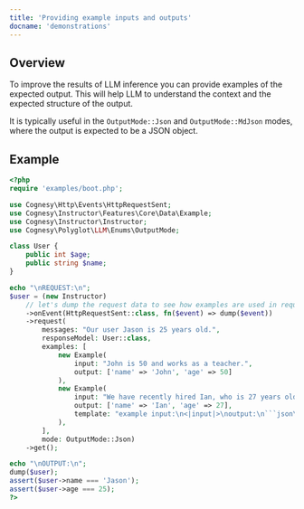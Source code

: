 ```yaml
---
title: 'Providing example inputs and outputs'
docname: 'demonstrations'
---
```


## Overview

To improve the results of LLM inference you can provide examples of the expected output.
This will help LLM to understand the context and the expected structure of the output.

It is typically useful in the `OutputMode::Json` and `OutputMode::MdJson` modes, where the output
is expected to be a JSON object.


## Example

```php
<?php
require 'examples/boot.php';

use Cognesy\Http\Events\HttpRequestSent;
use Cognesy\Instructor\Features\Core\Data\Example;
use Cognesy\Instructor\Instructor;
use Cognesy\Polyglot\LLM\Enums\OutputMode;

class User {
    public int $age;
    public string $name;
}

echo "\nREQUEST:\n";
$user = (new Instructor)
    // let's dump the request data to see how examples are used in requests
    ->onEvent(HttpRequestSent::class, fn($event) => dump($event))
    ->request(
        messages: "Our user Jason is 25 years old.",
        responseModel: User::class,
        examples: [
            new Example(
                input: "John is 50 and works as a teacher.",
                output: ['name' => 'John', 'age' => 50]
            ),
            new Example(
                input: "We have recently hired Ian, who is 27 years old.",
                output: ['name' => 'Ian', 'age' => 27],
                template: "example input:\n<|input|>\noutput:\n```json\n<|output|>\n```\n",
            ),
        ],
        mode: OutputMode::Json)
    ->get();

echo "\nOUTPUT:\n";
dump($user);
assert($user->name === 'Jason');
assert($user->age === 25);
?>
```
